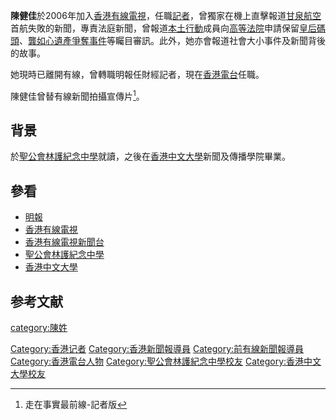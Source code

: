 '''陳健佳'''於2006年加入[[香港有線電視|香港有線電視]]，任職[[記者|記者]]，曾獨家在機上直擊報道[[甘泉航空|甘泉航空]]首航失敗的新聞，專責法庭新聞，曾報道[[本土行動|本土行動]]成員向[[高等法院|高等法院]]申請保留[[皇后碼頭|皇后碼頭]]、[[龔如心遺產爭奪事件|龔如心遺產爭奪事件]]等矚目審訊。此外，她亦會報道社會大小事件及新聞背後的故事。

她現時已離開有線，曾轉職明報任財經記者，現在[[香港電台|香港電台]]任職。

陳健佳曾替有線新聞拍攝宣傳片<ref>走在事實最前線-記者版</ref>。

==背景==

於[[聖公會林護紀念中學|聖公會林護紀念中學]]就讀，之後在[[香港中文大學|香港中文大學]]新聞及傳播學院畢業。

== 參看 ==
*[[明報|明報]]
*[[香港有線電視|香港有線電視]]
*[[香港有線電視新聞台|香港有線電視新聞台]]
*[[聖公會林護紀念中學|聖公會林護紀念中學]]
*[[香港中文大學|香港中文大學]]

==参考文献==
<div class="references-2column">
<references/>
</div>

{{DEFAULTSORT:CHAN陳健佳}}
[[Category:香港记者|Category:香港记者]]
[[category:陳姓|category:陳姓]]
[[Category:香港新聞報導員|Category:香港新聞報導員]]
[[Category:前有線新聞報導員|Category:前有線新聞報導員]]
[[Category:香港電台人物|Category:香港電台人物]]
[[Category:聖公會林護紀念中學校友|Category:聖公會林護紀念中學校友]]
[[Category:香港中文大學校友|Category:香港中文大學校友]]